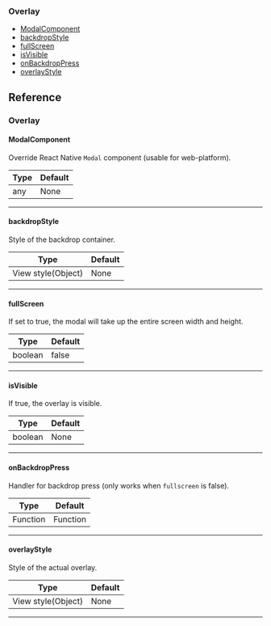 ### Overlay

- [ModalComponent](#modalcomponent)
- [backdropStyle](#backdropstyle)
- [fullScreen](#fullscreen)
- [isVisible](#isvisible)
- [onBackdropPress](#onbackdroppress)
- [overlayStyle](#overlaystyle)

## Reference

### Overlay

#### ModalComponent

Override React Native `Modal` component (usable for web-platform).

| Type | Default |
| ---- | ------- |
| any  | None    |

---

#### backdropStyle

Style of the backdrop container.

| Type               | Default |
| ------------------ | ------- |
| View style(Object) | None    |

---

#### fullScreen

If set to true, the modal will take up the entire screen width and height.

| Type    | Default |
| ------- | ------- |
| boolean | false   |

---

#### isVisible

If true, the overlay is visible.

| Type    | Default |
| ------- | ------- |
| boolean | None    |

---

#### onBackdropPress

Handler for backdrop press (only works when `fullscreen` is false).

| Type     | Default  |
| -------- | -------- |
| Function | Function |

---

#### overlayStyle

Style of the actual overlay.

| Type               | Default |
| ------------------ | ------- |
| View style(Object) | None    |

---
